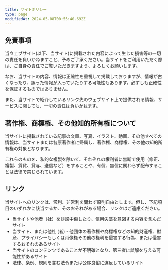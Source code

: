 ```yaml
---
title: サイトポリシー
type: page
modifiedAt: 2024-05-08T00:55:40.692Z
---
```


## 免責事項

当ウェブサイト(以下、当サイト)に掲載された内容によって生じた損害等の一切の責任を負いかねますこと、予めご了承ください。当サイトをご利用いただく際は、ご自身の責任でご覧いただきますよう、よろしくお願いします。

なお、当サイトの内容、情報は正確性を重視して掲載しておりますが、情報が古くなったり、誤った情報が入っていたりする可能性もあります。必ずしも正確性を保証するものではありません。

また、当サイトで紹介しているリンク先のウェブサイト上で提供される情報、サービスに関しても、一切の責任は負いかねます。

## 著作権、商標権、その他知的所有権について

当サイトに掲載されている記事の文章、写真、イラスト、動画、その他すべての情報は、当サイトまたは各原著作者に帰属し、著作権、商標権、その他の知的所有権の対象となります。

これらのものを、私的な複製を除いて、それぞれの権利者に無断で使用（修正、複製、賃貸、貸与、送信など）をすることや、有償、無償に関わらず配布することは法律で禁じられています。

## リンク

当サイトへのリンクは、営利、非営利を問わず原則自由とします。但し、下記項目のいずれかに該当するか、そのおそれがある場合、リンクはご遠慮ください。

- 当サイトや他者（社）を誹謗中傷したり、信用失墜を意図する内容を含んだサイト
- 当サイト、または他社 (者)・他団体の著作権や商標権などの知的財産権、財産、プライバシーもしくは肖像権その他の権利を侵害する行為、または侵害するおそれのあるサイト
- 当サイトのコンテンツであることが不明確となり、第三者に誤解を与える可能性があるサイト
- 法律、条例、規則を含む法令または公序良俗に違反しているサイト
